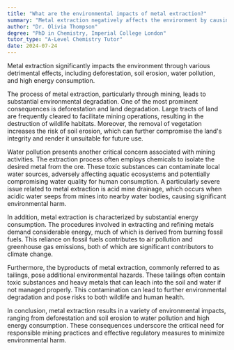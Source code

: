 ```yaml
---
title: "What are the environmental impacts of metal extraction?"
summary: "Metal extraction negatively affects the environment by causing deforestation, soil erosion, water pollution, and high energy consumption."
author: "Dr. Olivia Thompson"
degree: "PhD in Chemistry, Imperial College London"
tutor_type: "A-Level Chemistry Tutor"
date: 2024-07-24
---
```


Metal extraction significantly impacts the environment through various detrimental effects, including deforestation, soil erosion, water pollution, and high energy consumption.

The process of metal extraction, particularly through mining, leads to substantial environmental degradation. One of the most prominent consequences is deforestation and land degradation. Large tracts of land are frequently cleared to facilitate mining operations, resulting in the destruction of wildlife habitats. Moreover, the removal of vegetation increases the risk of soil erosion, which can further compromise the land's integrity and render it unsuitable for future use.

Water pollution presents another critical concern associated with mining activities. The extraction process often employs chemicals to isolate the desired metal from the ore. These toxic substances can contaminate local water sources, adversely affecting aquatic ecosystems and potentially compromising water quality for human consumption. A particularly severe issue related to metal extraction is acid mine drainage, which occurs when acidic water seeps from mines into nearby water bodies, causing significant environmental harm.

In addition, metal extraction is characterized by substantial energy consumption. The procedures involved in extracting and refining metals demand considerable energy, much of which is derived from burning fossil fuels. This reliance on fossil fuels contributes to air pollution and greenhouse gas emissions, both of which are significant contributors to climate change.

Furthermore, the byproducts of metal extraction, commonly referred to as tailings, pose additional environmental hazards. These tailings often contain toxic substances and heavy metals that can leach into the soil and water if not managed properly. This contamination can lead to further environmental degradation and pose risks to both wildlife and human health.

In conclusion, metal extraction results in a variety of environmental impacts, ranging from deforestation and soil erosion to water pollution and high energy consumption. These consequences underscore the critical need for responsible mining practices and effective regulatory measures to minimize environmental harm.
    